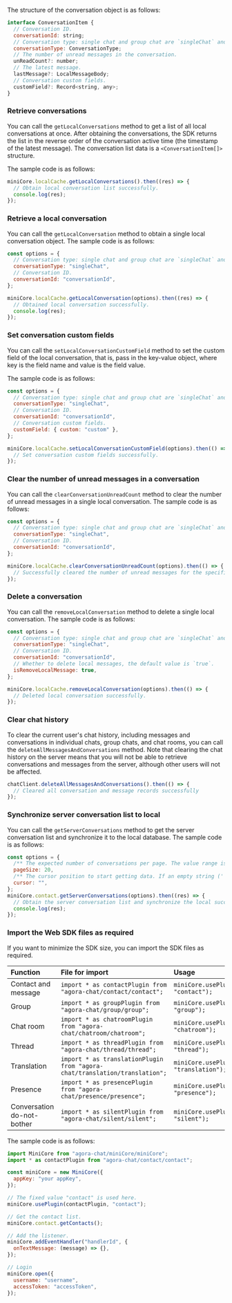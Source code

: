 <PlatformWrapper platform="web">

The structure of the conversation object is as follows:

```javascript
interface ConversationItem {
  // Conversation ID.
  conversationId: string;
  // Conversation type: single chat and group chat are `singleChat` and `groupChat` respectively.
  conversationType: ConversationType;
  // The number of unread messages in the conversation.
  unReadCount?: number;
  // The latest message.
  lastMessage?: LocalMessageBody;
  // Conversation custom fields.
  customField?: Record<string, any>;
}
```

### Retrieve conversations

You can call the `getLocalConversations` method to get a list of all local conversations at once. After obtaining the conversations, the SDK returns the list in the reverse order of the conversation active time (the timestamp of the latest message). The conversation list data is a `<ConversationItem[]>` structure.

The sample code is as follows:

```javascript
miniCore.localCache.getLocalConversations().then((res) => {
  // Obtain local conversation list successfully.
  console.log(res);
});
```

### Retrieve a local conversation

You can call the `getLocalConversation` method to obtain a single local conversation object. The sample code is as follows:

```javascript
const options = {
  // Conversation type: single chat and group chat are `singleChat` and `groupChat` respectively.
  conversationType: "singleChat",
  // Conversation ID.
  conversationId: "conversationId",
};

miniCore.localCache.getLocalConversation(options).then((res) => {
  // Obtained local conversation successfully.
  console.log(res);
});
```

### Set conversation custom fields

You can call the `setLocalConversationCustomField` method to set the custom field of the local conversation, that is, pass in the key-value object, where key is the field name and value is the field value.

The sample code is as follows:

```javascript
const options = {
  // Conversation type: single chat and group chat are `singleChat` and `groupChat` respectively.
  conversationType: "singleChat",
  // Conversation ID.
  conversationId: "conversationId",
  // Conversation custom fields.
  customField: { custom: "custom" },
};

miniCore.localCache.setLocalConversationCustomField(options).then(() => {
  // Set conversation custom fields successfully.
});
```

### Clear the number of unread messages in a conversation

You can call the `clearConversationUnreadCount` method to clear the number of unread messages in a single local conversation. The sample code is as follows:

```javascript
const options = {
  // Conversation type: single chat and group chat are `singleChat` and `groupChat` respectively.
  conversationType: "singleChat",
  // Conversation ID.
  conversationId: "conversationId",
};

miniCore.localCache.clearConversationUnreadCount(options).then(() => {
  // Successfully cleared the number of unread messages for the specified conversation.
});
```

### Delete a conversation

You can call the `removeLocalConversation` method to delete a single local conversation. The sample code is as follows:

```javascript
const options = {
  // Conversation type: single chat and group chat are `singleChat` and `groupChat` respectively.
  conversationType: "singleChat",
  // Conversation ID.
  conversationId: "conversationId",
  // Whether to delete local messages, the default value is `true`.
  isRemoveLocalMessage: true,
};

miniCore.localCache.removeLocalConversation(options).then(() => {
  // Deleted local conversation successfully.
});
```

### Clear chat history

To clear the current user's chat history, including messages and conversations in individual chats, group chats, and chat rooms, you can call the `deleteAllMessagesAndConversations` method. Note that clearing the chat history on the server means that you will not be able to retrieve conversations and messages from the server, although other users will not be affected.

```javascript
chatClient.deleteAllMessagesAndConversations().then(() => {
  // Cleared all conversation and message records successfully
});
```

### Synchronize server conversation list to local

You can call the `getServerConversations` method to get the server conversation list and synchronize it to the local database. The sample code is as follows:

```javascript
const options = {
  /** The expected number of conversations per page. The value range is [1,50], and the default is `20`. */
  pageSize: 20,
  /** The cursor position to start getting data. If an empty string ('') is passed, the SDK starts to obtain the conversations from the latest active conversation. */
  cursor: "",
};
miniCore.contact.getServerConversations(options).then((res) => {
  // Obtain the server conversation list and synchronize the local successfully.
  console.log(res);
});
```

### Import the Web SDK files as required

If you want to minimize the SDK size, you can import the SDK files as required.

| Function    | File for import       | Usage                     |
| :------------- | :---------------- | :------------------- |
| Contact and message | `import * as contactPlugin from "agora-chat/contact/contact";`             | `miniCore.usePlugin(contactPlugin, "contact");`         |
| Group            | `import * as groupPlugin from "agora-chat/group/group";`                   | `miniCore.usePlugin(groupPlugin, "group");`             |
| Chat room           | `import * as chatroomPlugin from "agora-chat/chatroom/chatroom";`          | `miniCore.usePlugin(chatroomPlugin, "chatroom");`       |
| Thread            | `import * as threadPlugin from "agora-chat/thread/thread";`                | `miniCore.usePlugin(threadPlugin, "thread");`           |
| Translation      | `import * as translationPlugin from "agora-chat/translation/translation";` | `miniCore.usePlugin(translationPlugin, "translation");` |
| Presence    | `import * as presencePlugin from "agora-chat/presence/presence";`          | `miniCore.usePlugin(presencePlugin, "presence");`       |
| Conversation do-not-bother | `import * as silentPlugin from "agora-chat/silent/silent";` | `miniCore.usePlugin(silentPlugin, "silent");` |

The sample code is as follows:

```javascript
import MiniCore from "agora-chat/miniCore/miniCore";
import * as contactPlugin from "agora-chat/contact/contact";

const miniCore = new MiniCore({
  appKey: "your appKey",
});

// The fixed value "contact" is used here.
miniCore.usePlugin(contactPlugin, "contact");

// Get the contact list.
miniCore.contact.getContacts();

// Add the listener.
miniCore.addEventHandler("handlerId", {
  onTextMessage: (message) => {},
});

// Login
miniCore.open({
  username: "username",
  accessToken: "accessToken",
});
```

</PlatformWrapper>
